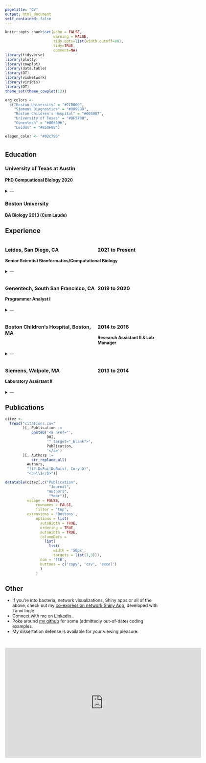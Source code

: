 ```yaml
---
pagetitle: "CV"
output: html_document
self_contained: false
---
```


<style>
.fold-btn { float: left; }
.br2 {
    line-height: 8px;
 }

.column-left{
  float: left;
  width: 60%;
  text-align: left;
}

.column-right{
  float: right;
  width: 40%;
  text-align: left;
}
</style>


<script type="text/javascript">
$(document).ready(function() {
  $(".fold").prepend("<button class=\"fold-btn\">read more</button>");
  $(".fold").children("code").toggle();
  $(".fold-btn").on("click", function() {
    if($(this).text() === "hide") {
      $(this).text("read more");
    } else {
      $(this).text("hide");
    }
    $(this).next("code").toggle("linear");
  })
});
</script>


```r
knitr::opts_chunk$set(echo = FALSE, 
                      warning = FALSE,
                      tidy.opts=list(width.cutoff=80), 
                      tidy=TRUE,
                      comment=NA)
library(tidyverse)
library(plotly)
library(cowplot)
library(data.table)
library(DT)
library(visNetwork)
library(viridis)
library(DT)
theme_set(theme_cowplot(12))

org_colors <-
  c("Boston University" = "#CC0000",
    "Siemens Diagnostics" = "#009999",
    "Boston Children's Hospital" = "#003087",
    "University of Texas" = "#BF5700",
    "Genentech" = "#005596",
    "Leidos" = "#850F88")

elegen_color <- "#02c796"
```

# {.tabset}

## Education

### University of Texas at Austin
#### PhD Compuational Biology 2020

<details>

<Summary> --- </Summary>

* Leveraged R, Python, and Unix systems to maintain and analyze large-scale multi-omics datasets on cloud-based platforms via statistical- and machine learning-based methods.
* Analyzed & interpreted NGS data in the development of novel protein therapeutics.
* Investigated novel protein interactions in Vibrio cholerae in close collaboration with experimental biologists.
* Led research projects from design to data collection, data evaluation, and publication.

</details>

<br2>

### Boston University
#### BA Biology 2013 (Cum Laude)


## Experience

<div class="column-left">
### Leidos, San Diego, CA
</div>

<div class="column-right">
### 2021 to Present
</div>

#### Senior Scientist Bionformatics/Computational Biology
<details>

<Summary> --- </Summary>

* Work with collaborators to collate and analyze multi-omics data via bespoke pipelines that utilize state of the art methodology.
* Implement machine learning methods to model biologically relevant phenomena. 
* Aid in the planning and pursuit of large scale research efforts.

</details>

<br2>

<div class="column-left">
### Genentech, South San Francisco, CA
</div>

<div class="column-right">
### 2019 to 2020
</div>

#### Programmer Analyst I
<details>

<Summary> --- </Summary>

* Developed an in-house application and analysis pipeline to process, visualize, and explore transposon sequencing data.
* Integrated open source and custom software to analyze, summarize, and interpret bacterial NGS data including long read WGS and microbiome data.
* Worked with bench scientists to facilitate exploratory analysis of microbial datasets through customized interactive R markdown reports.

</details>

<br2>

<div class="column-left">
### Boston Children’s Hospital, Boston, MA
</div>

<div class="column-right">
### 2014 to 2016
</div>

#### Research Assistant II & Lab Manager
<details>

<Summary> --- </Summary>


* Studied key metabolic genes involved in pancreatic cancer through cell and mouse-based gene knockdown and overexpression experiments.
* Investigated the role of novel post-translational modification sites on enzymatic function.
* Managed personnel, equipment, reagents, supplies, procurement, and scheduling.

</details>

<br2>

<div class="column-left">
### Siemens, Walpole, MA
</div>

<div class="column-right">
### 2013 to 2014
</div>

#### Laboratory Assistant II
<details>

<Summary> --- </Summary>

* Designed, implemented, and performed quality testing procedures for immunoassays.
* Optimized and maintained standard procedures in compliance with FDA guidelines.

</details>


## Publications

```r

citez <- 
  fread("citations.csv"
        )[, Publication :=
            paste0('<a href="',
                   DOI,
                   '" target="_blank">',
                   Publication,
                   '</a>')
        ][, Authors :=
            str_replace_all(
          Authors,
          "((?:DuPai|DuBois), Cory D)",
          "<b>\\1</b>")]

datatable(citez[,c("Publication",
                    "Journal",
                   "Authors",
                    "Year")],
          escape = FALSE,
              rownames = FALSE,
              filter = 'top', 
          extensions = 'Buttons',
              options = list(
                autoWidth = TRUE,
                ordering = TRUE,
                autoWidth = TRUE,
                columnDefs = 
                  list(
                    list(
                      width = '50px', 
                      targets = list(1,3))),
                dom = 'ftB',
                buttons = c('copy', 'csv', 'excel')
                )
              )
```

## Other

- If you're into bacteria, network visualizations, Shiny apps or all of the above, check out my [co-expression network Shiny App](https://corydupai.shinyapps.io/coexpression_networks/?_ga=2.208486294.545398676.1638211342-339371792.1627078524), developed with Tanvi Ingle.
- Connect with me on <a href = "https://www.linkedin.com/in/cory-dupai/" target="_blank">Linkedin </a>.
- Poke around <a href="https://github.com/corydupai" target="_blank">my github</a> for some (admittedly out-of-date) coding examples.
- My dissertation defense is available for your viewing pleasure:

<br>

<iframe width="640" height="360" src="https://www.youtube.com/embed/kLcIJjivgUU" title="YouTube video player" frameborder="0" allow="accelerometer; autoplay; clipboard-write; encrypted-media; gyroscope; picture-in-picture" allowfullscreen></iframe>